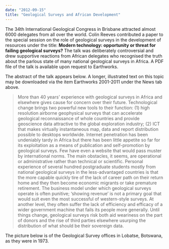 ```yaml
---
date: "2012-09-15"
title: "Geological Surveys and African Development"
---
```


The 34th International Geological Congress in Brisbane attracted almost 6000
delegates from all  over the world. Colin Reeves contributed a paper to the
special session on the role of geological  surveys in the development of
resources under the title: __Modern technology: opportunity or threat for failing
geological surveys?__ The talk was deliberately controversial and drew  supportive
reactions from African delegates who recognised the truth about the parlous
state of  many national geological surveys in Africa. A PDF file of the talk is
available upon request to  Earthworks. 

The abstract of the talk appears below. A longer, illustrated text on this topic
may be downloaded  via the item Earthworks 2001-2011 under the News tab above. 

> More than 40 years’ experience with geological surveys in Africa and elsewhere
> gives cause for concern over  their future. Technological change brings two
> powerful new tools to their function: (1) high resolution airborne
> geophysical surveys that can accelerate geological reconnaissance of whole
> countries and provide geoscience  data attractive to the global exploration
> industry; (2) ICT that makes virtually instantaneous map, data and  report
> distribution possible to desktops worldwide. Internet penetration has been
> undeniably tardy in Africa but  there has been little appetite so far for its
> exploitation as a means of publication and self-promotion by  geological
> surveys. Few have even a website that would pass muster by international
> norms. The main  obstacles, it seems, are operational or administrative rather
> than technical or scientific. Personal experience of  several hundred
> postgraduate students mostly from national geological surveys in the
> less-advantaged  countries is that the more capable quickly tire of the lack
> of career path on their return home and they then  become economic migrants or
> take premature retirement. The business model under which geological surveys
> operate is often punitive; ‘showing revenue’ is not a primary goal that would
> suit even the most successful of  western-style surveys. At another level,
> they often suffer the lack of efficiency and efficacy of a wider  government
> machine that fails its people more generally. Until things change, geological
> surveys risk both aid weariness on the part of donors and the rise of third
> parties elsewhere usurping the distribution of what should  be their sovereign
> data. 

The picture below is of the Geological Survey offices in Lobatse, Botswana, as
they were in 1973.

<PublishDate />

